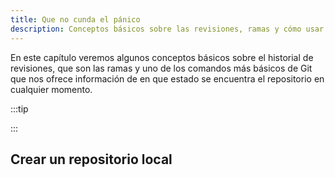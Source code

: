 ```yaml
---
title: Que no cunda el pánico
description: Conceptos básicos sobre las revisiones, ramas y cómo usar git status
---
```


En este capítulo veremos algunos conceptos básicos sobre el historial de revisiones, que son las ramas y uno de los comandos
más básicos de Git que nos ofrece información de en que estado se encuentra el repositorio en cualquier momento.

:::tip

:::

## Crear un repositorio local <Badge text="git init" variant="note" />